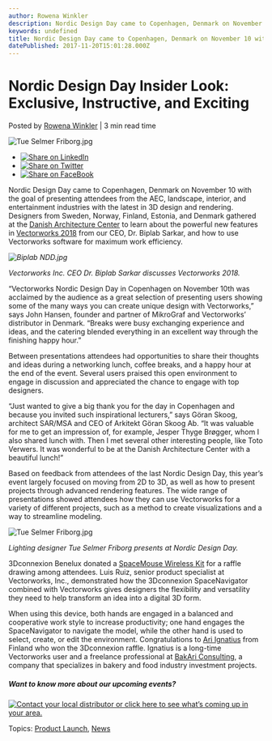 ```yaml
---
author: Rowena Winkler
description: Nordic Design Day came to Copenhagen, Denmark on November 10 with the goal of presenting attendees with the latest in 3D design and rendering. 
keywords: undefined
title: Nordic Design Day came to Copenhagen, Denmark on November 10 with the goal of presenting attendees with the latest in 3D design and rendering.  
datePublished: 2017-11-20T15:01:28.000Z
---
```

  

# Nordic Design Day Insider Look: Exclusive, Instructive, and Exciting

 Posted by [Rowena Winkler](https://blog.vectorworks.net/author/rowena-winkler) | 3 min read time 

![Tue Selmer Friborg.jpg](https://blog.vectorworks.net/hubfs/Blog%20Images/171120_NDD%20Recap/Tue%20Selmer%20Friborg.jpg) 

* [![Share on LinkedIn](https://2659751.fs1.hubspotusercontent-na1.net/hubfs/2659751/michaelDemo/share-LI.png)](http://www.linkedin.com/shareArticle?mini=true&url=https%3A%2F%2Fblog.vectorworks.net%2Fnordic-design-day-insider-look-exclusive-instructive-and-exciting)
* [![Share on Twitter](https://2659751.fs1.hubspotusercontent-na1.net/hubfs/2659751/michaelDemo/share-TW.png)](https://www.twitter.com/share?text=Nordic%20Design%20Day%20Insider%20Look:%20Exclusive,%20Instructive,%20and%20Exciting&url=https%3A%2F%2Fblog.vectorworks.net%2Fnordic-design-day-insider-look-exclusive-instructive-and-exciting&via=PMGTweets)
* [![Share on FaceBook](https://2659751.fs1.hubspotusercontent-na1.net/hubfs/2659751/michaelDemo/share-FB.png)](https://www.facebook.com/sharer/sharer.php?u=https%3A%2F%2Fblog.vectorworks.net%2Fnordic-design-day-insider-look-exclusive-instructive-and-exciting)

Nordic Design Day came to Copenhagen, Denmark on November 10 with the goal of presenting attendees from the AEC, landscape, interior, and entertainment industries with the latest in 3D design and rendering. Designers from Sweden, Norway, Finland, Estonia, and Denmark gathered at the [Danish Architecture Center](https://dac.dk/en) to learn about the powerful new features in [Vectorworks 2018](http://www.vectorworks.net/en/2018?utm%5Fcampaign=blog&utm%5Fsource=intext&utm%5Fmedium=planetvectorworks&utm%5Fcontent=nddrecap112017) from our CEO, Dr. Biplab Sarkar, and how to use Vectorworks software for maximum work efficiency.

_![Biplab NDD.jpg](https://blog.vectorworks.net/hs-fs/hubfs/Blog%20Images/171120NDD%20Recap/Biplab%20NDD.jpg?width=1024&name=Biplab%20NDD.jpg)_

_Vectorworks Inc. CEO Dr. Biplab Sarkar discusses Vectorworks 2018._

“Vectorworks Nordic Design Day in Copenhagen on November 10th was acclaimed by the audience as a great selection of presenting users showing some of the many ways you can create unique design with Vectorworks,” says John Hansen, founder and partner of MikroGraf and Vectorworks’ distributor in Denmark. “Breaks were busy exchanging experience and ideas, and the catering blended everything in an excellent way through the finishing happy hour.”

Between presentations attendees had opportunities to share their thoughts and ideas during a networking lunch, coffee breaks, and a happy hour at the end of the event. Several users praised this open environment to engage in discussion and appreciated the chance to engage with top designers.

“Just wanted to give a big thank you for the day in Copenhagen and because you invited such inspirational lecturers,” says Göran Skoog, architect SAR/MSA and CEO of Arkitekt Göran Skoog Ab. “It was valuable for me to get an impression of, for example, Jesper Thyge Brøgger, whom I also shared lunch with. Then I met several other interesting people, like Toto Verwers. It was wonderful to be at the Danish Architecture Center with a beautiful lunch!”

Based on feedback from attendees of the last Nordic Design Day, this year’s event largely focused on moving from 2D to 3D, as well as how to present projects through advanced rendering features. The wide range of presentations showed attendees how they can use Vectorworks for a variety of different projects, such as a method to create visualizations and a way to streamline modeling.

![Tue Selmer Friborg.jpg](https://blog.vectorworks.net/hs-fs/hubfs/Blog%20Images/171120_NDD%20Recap/Tue%20Selmer%20Friborg.jpg?width=1024&name=Tue%20Selmer%20Friborg.jpg)

_Lighting designer Tue Selmer Friborg presents at Nordic Design Day._

3Dconnexion Benelux donated a [SpaceMouse Wireless Kit](https://www.3dconnexion.eu/products/spacemouse.html?%5Fs=gqamvocqv8eiplv8mr4a3n99g3) for a raffle drawing among attendees. Luis Ruiz, senior product specialist at Vectorworks, Inc., demonstrated how the 3Dconnexion SpaceNavigator combined with Vectorworks gives designers the flexibility and versatility they need to help transform an idea into a digital 3D form. 

When using this device, both hands are engaged in a balanced and cooperative work style to increase productivity; one hand engages the SpaceNavigator to navigate the model, while the other hand is used to select, create, or edit the environment. Congratulations to [Ari Ignatius](https://www.linkedin.com/in/ari-ignatius-126b994/) from Finland who won the 3Dconnexion raffle. Ignatius is a long-time Vectorworks user and a freelance professional at [BakAri Consulting](http://bakari.fi/index.php?lang=en), a company that specializes in bakery and food industry investment projects.

##### Want to know more about our upcoming events?  

[![Contact your local distributor or click here to see what’s coming up in your  area.](https://no-cache.hubspot.com/cta/default/3018241/c783492a-1735-45ce-89c9-85380be95a2d.png)](https://cta-redirect.hubspot.com/cta/redirect/3018241/c783492a-1735-45ce-89c9-85380be95a2d) 

 Topics: [Product Launch](https://blog.vectorworks.net/topic/product-launch), [News](https://blog.vectorworks.net/topic/news) 

  